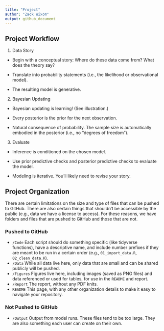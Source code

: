 ```yaml
---
title: "Project"
author: "Zack Wixom"
output: github_document
---
```


## Project Workflow

1. Data Story

- Begin with a conceptual story: Where do these data come from? What does the theory say?

- Translate into probability statements (i.e., the likelihood or observational model).

- The resulting model is generative.

2. Bayesian Updating

- Bayesian updating is learning! (See illustration.)

- Every posterior is the prior for the next observation.

- Natural consequence of probability.
The sample size is automatically embodied in the posterior (i.e., no “degrees of freedom”).

3. Evaluate

- Inference is conditioned on the chosen model.

- Use prior predictive checks and posterior predictive checks to evaluate the model.

- Modeling is iterative. You’ll likely need to revise your story.

## Project Organization

There are certain limitations on the size and type of files that can be pushed to GitHub. There are also certain things that shouldn't be accessible by the public (e.g., data we have a license to access). For these reasons, we have folders and files that are pushed to GitHub and those that are not.

### Pushed to GitHub

* `/Code` Each script should do something specific (like tidyverse functions), have a descriptive name, and include number prefixes if they are meant to be run in a certain order (e.g., `01_import_data.R`, `02_clean_data.R`).
* `/Data` While all data live here, only data that are small and can be shared publicly will be pushed.
* `/Figures` Figures live here, including images (saved as PNG files) and data referenced or used for tables, for use in the `README` and report.
* `/Report` The report, without any PDF knits.
* `README` This page, with any other organization details to make it easy to navigate your repository.

### Not Pushed to GitHub

* `/Output` Output from model runs. These files tend to be too large. They are also something each user can create on their own.

